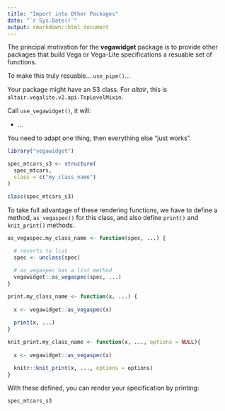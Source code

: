 ```yaml
---
title: "Import into Other Packages"
date: "`r Sys.Date()`"
output: rmarkdown::html_document
---
```


The principal motivation for the **vegawidget** package is to provide other packages that build Vega or Vega-Lite specifications a resuable set of functions.

To make this truly resuable... `use_pipe()`...

Your package might have an S3 class. For *altair*, this is `altair.vegalite.v2.api.TopLevelMixin`.

Call `use_vegawidget()`, it will:

- ...

You need to adapt one thing, then everything else "just works".

```r
library("vegawidget")

spec_mtcars_s3 <- structure(
  spec_mtcars,
  class = c("my_class_name")
)

class(spec_mtcars_s3)
```

To take full advantage of these rendering functions, we have to define a method, `as_vegaspec()` for this class, and also define `print()` and `knit_print()` methods.

```r
as_vegaspec.my_class_name <- function(spec, ...) {
  
  # reverts to list
  spec <- unclass(spec)

  # as_vegaspec has a list method
  vegawidget::as_vegaspec(spec, ...)
}

print.my_class_name <- function(x, ...) {
  
  x <- vegawidget::as_vegaspec(x)
  
  print(x, ...)
}

knit_print.my_class_name <- function(x, ..., options = NULL){
  
  x <- vegawidget::as_vegaspec(x)

  knitr::knit_print(x, ..., options = options)
}
```

With these defined, you can render your specification by printing:

```r
spec_mtcars_s3
```
